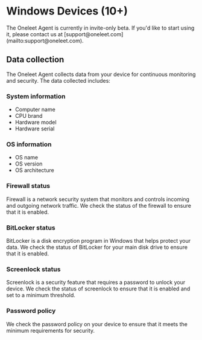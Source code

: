 
# Windows Devices (10+)

<Callout type="warning">
  The Oneleet Agent is currently in invite-only beta. If you'd like to start using it, please contact us at [support@oneleet.com](mailto:support@oneleet.com).
</Callout>

## Data collection

The Oneleet Agent collects data from your device for continuous monitoring and security. The data collected includes:

### System information

- Computer name
- CPU brand
- Hardware model
- Hardware serial

### OS information

- OS name
- OS version
- OS architecture


### Firewall status

Firewall is a network security system that monitors and controls incoming and outgoing network traffic. We check the status of the firewall to ensure that it is enabled.

### BitLocker status

BitLocker is a disk encryption program in Windows that helps protect your data. We check the status of BitLocker for your main disk drive to ensure that it is enabled.

### Screenlock status

Screenlock is a security feature that requires a password to unlock your device. We check the status of screenlock to ensure that it is enabled and set to a minimum threshold.

### Password policy

We check the password policy on your device to ensure that it meets the minimum requirements for security.
